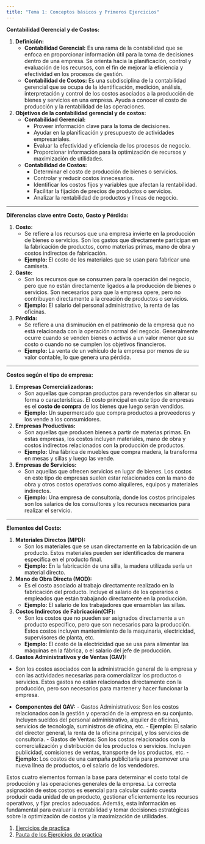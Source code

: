 ```yaml
---
title: "Tema 1: Conceptos básicos y Primeros Ejercicios"
---
```


**Contabilidad Gerencial y de Costos:**

1. **Definición:**
   - **Contabilidad Gerencial:** Es una rama de la contabilidad que se enfoca en proporcionar información útil para la toma de decisiones dentro de una empresa. Se orienta hacia la planificación, control y evaluación de los recursos, con el fin de mejorar la eficiencia y efectividad en los procesos de gestión.
   - **Contabilidad de Costos:** Es una subdisciplina de la contabilidad gerencial que se ocupa de la identificación, medición, análisis, interpretación y control de los costos asociados a la producción de bienes y servicios en una empresa. Ayuda a conocer el costo de producción y la rentabilidad de las operaciones.

2. **Objetivos de la contabilidad gerencial y de costos:**
   - **Contabilidad Gerencial:**
     - Proveer información clave para la toma de decisiones.
     - Ayudar en la planificación y presupuesto de actividades empresariales.
     - Evaluar la efectividad y eficiencia de los procesos de negocio.
     - Proporcionar información para la optimización de recursos y maximización de utilidades.
   
   - **Contabilidad de Costos:**
     - Determinar el costo de producción de bienes o servicios.
     - Controlar y reducir costos innecesarios.
     - Identificar los costos fijos y variables que afectan la rentabilidad.
     - Facilitar la fijación de precios de productos o servicios.
     - Analizar la rentabilidad de productos y líneas de negocio.

---

**Diferencias clave entre Costo, Gasto y Pérdida:**

1. **Costo:**  
   - Se refiere a los recursos que una empresa invierte en la producción de bienes o servicios. Son los gastos que directamente participan en la fabricación de productos, como materias primas, mano de obra y costos indirectos de fabricación.
   - **Ejemplo:** El costo de los materiales que se usan para fabricar una camiseta.

2. **Gasto:**  
   - Son los recursos que se consumen para la operación del negocio, pero que no están directamente ligados a la producción de bienes o servicios. Son necesarios para que la empresa opere, pero no contribuyen directamente a la creación de productos o servicios.
   - **Ejemplo:** El salario del personal administrativo, la renta de las oficinas.

3. **Pérdida:**  
   - Se refiere a una disminución en el patrimonio de la empresa que no está relacionada con la operación normal del negocio. Generalmente ocurre cuando se venden bienes o activos a un valor menor que su costo o cuando no se cumplen los objetivos financieros.
   - **Ejemplo:** La venta de un vehículo de la empresa por menos de su valor contable, lo que genera una pérdida.

---

**Costos según el tipo de empresa:**

1. **Empresas Comercializadoras:**
   - Son aquellas que compran productos para revenderlos sin alterar su forma o características. El costo principal en este tipo de empresas es el **costo de compra** de los bienes que luego serán vendidos.
   - **Ejemplo:** Un supermercado que compra productos a proveedores y los vende a los consumidores.

2. **Empresas Productivas:**
   - Son aquellas que producen bienes a partir de materias primas. En estas empresas, los costos incluyen materiales, mano de obra y costos indirectos relacionados con la producción de productos.
   - **Ejemplo:** Una fábrica de muebles que compra madera, la transforma en mesas y sillas y luego las vende.

3. **Empresas de Servicios:**
   - Son aquellas que ofrecen servicios en lugar de bienes. Los costos en este tipo de empresas suelen estar relacionados con la mano de obra y otros costos operativos como alquileres, equipos y materiales indirectos.
   - **Ejemplo:** Una empresa de consultoría, donde los costos principales son los salarios de los consultores y los recursos necesarios para realizar el servicio.

---

**Elementos del Costo:**

1. **Materiales Directos (MPD):**
   - Son los materiales que se usan directamente en la fabricación de un producto. Estos materiales pueden ser identificados de manera específica en el producto final.
   - **Ejemplo:** En la fabricación de una silla, la madera utilizada sería un material directo.

2. **Mano de Obra Directa (MOD):**
   - Es el costo asociado al trabajo directamente realizado en la fabricación del producto. Incluye el salario de los operarios o empleados que están trabajando directamente en la producción.
   - **Ejemplo:** El salario de los trabajadores que ensamblan las sillas.

3. **Costos Indirectos de Fabricación(CIF):**
   - Son los costos que no pueden ser asignados directamente a un producto específico, pero que son necesarios para la producción. Estos costos incluyen mantenimiento de la maquinaria, electricidad, supervisores de planta, etc.
   - **Ejemplo:** El costo de la electricidad que se usa para alimentar las máquinas en la fábrica, o el salario del jefe de producción.

4. **Gastos Administrativos y de Ventas (GAV):**
- Son los costos asociados con la administración general de la empresa y con las actividades necesarias para comercializar los productos o servicios. Estos gastos no están relacionados directamente con la producción, pero son necesarios para mantener y hacer funcionar la empresa.

- **Componentes del GAV:**
      - Gastos Administrativos: Son los costos relacionados con la gestión y operación de la empresa en su conjunto. Incluyen sueldos del personal administrativo, alquiler de oficinas, servicios de tecnología, suministros de oficina, etc.
           - **Ejemplo:** El salario del director general, la renta de la oficina principal, y los servicios de consultoría.
      - Gastos de Ventas: Son los costos relacionados con la comercialización y distribución de los productos o servicios. Incluyen publicidad, comisiones de ventas, transporte de los productos, etc.
           - **Ejemplo:** Los costos de una campaña publicitaria para promover una nueva línea de productos, o el salario de los vendedores.



Estos cuatro elementos forman la base para determinar el costo total de producción y las operaciones generales de la empresa. La correcta asignación de estos costos es esencial 
para calcular cuánto cuesta producir cada unidad de un producto, gestionar eficientemente los recursos operativos, y fijar precios adecuados. Además, esta información es 
fundamental para evaluar la rentabilidad y tomar decisiones estratégicas sobre la optimización de costos y la maximización de utilidades.

1. [Ejercicios de practica](Ejercicios.qmd)
2. [Pauta de los Ejercicios de practica](Pautas.qmd)
